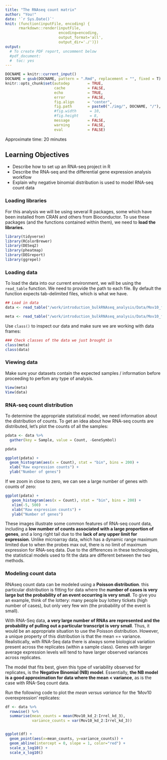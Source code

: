 ```yaml
---
title: "The RNAseq count matrix"
author: "You!"
date: '`r Sys.Date()`'
knit: (function(inputFile, encoding) { 
      rmarkdown::render(inputFile,
                        encoding=encoding,
                        output_format='all',
                        output_dir='./')})
output:
  # To create PDF report, uncomment below
  #pdf_document:
  #  toc: yes
---
```


```r
DOCNAME = knitr::current_input()
DOCNAME = gsub(DOCNAME, pattern = ".Rmd", replacement = "", fixed = T)
knitr::opts_chunk$set(autodep        = TRUE,
                      cache          = FALSE,
                      echo           = TRUE,
                      error          = FALSE,
                      fig.align      = "center",
                      fig.path       = paste0("./img/", DOCNAME, "/"),
                      #fig.width      = 10,
                      #fig.height     = 8,
                      message        = FALSE,
                      warning        = FALSE,
                      eval           = FALSE)
```

Approximate time: 20 minutes

## Learning Objectives

-   Describe how to set up an RNA-seq project in R
-   Describe the RNA-seq and the differential gene expression analysis workflow
-   Explain why negative binomial distribution is used to model RNA-seq count data

### Loading libraries

For this analysis we will be using several R packages, some which have been installed from CRAN and others from Bioconductor. To use these packages (and the functions contained within them), we need to **load the libraries.** 

```r
library(tidyverse)
library(RColorBrewer)
library(DESeq2)
library(pheatmap)
library(DEGreport)
library(ggrepel)
```

### Loading data

To load the data into our current environment, we will be using the `read_table` function. We need to provide the path to each file. By default the function expects tab-delimited files, which is what we have.

```r
## Load in data
data <- read_table("/work/introduction_bulkRNAseq_analysis/Data/Mov10_full_counts.txt") 

meta <- read_table("/work/introduction_bulkRNAseq_analysis/Data/Mov10_full_meta.txt")
```

Use `class()` to inspect our data and make sure we are working with data frames:

```r
### Check classes of the data we just brought in
class(meta)
class(data)
```

### Viewing data

Make sure your datasets contain the expected samples / information before proceeding to perfom any type of analysis.

```r
View(meta)
View(data)
```

### RNA-seq count distribution

To determine the appropriate statistical model, we need information about the distribution of counts. To get an idea about how RNA-seq counts are distributed, let's plot the counts of all the samples: 

```r
pdata <- data %>% 
  gather(key = Sample, value = Count, -GeneSymbol)

pdata

ggplot(pdata) +
  geom_histogram(aes(x = Count), stat = "bin", bins = 200) +
  xlab("Raw expression counts") +
  ylab("Number of genes")
```

If we zoom in close to zero, we can see a large number of genes with counts of zero:

```r
ggplot(pdata) +
   geom_histogram(aes(x = Count), stat = "bin", bins = 200) + 
   xlim(-5, 500)  +
   xlab("Raw expression counts") +
   ylab("Number of genes")
```


These images illustrate some common features of RNA-seq count data, including a **low number of counts associated with a large proportion of genes**, and a long right tail due to the **lack of any upper limit for expression**. Unlike microarray data, which has a dynamic range maximum limited due to when the probes max out, there is no limit of maximum expression for RNA-seq data. Due to the differences in these technologies, the statistical models used to fit the data are different between the two methods.

### Modeling count data

RNAseq count data can be modeled using a **Poisson distribution**. this particular distribution is fitting for data where the **number of cases is very large but the probability of an event occurring is very small**. To give you an example, think of the lottery: many people buy lottery tickets (high number of cases), but only very few win (the probability of the event is small).

With RNA-Seq data, **a very large number of RNAs are represented and the probability of pulling out a particular transcript is very small**. Thus, it would be an appropriate situation to use the Poisson distribution. However, a unique property of this distribution is that the mean == variance. Realistically, with RNA-Seq data there is always some biological variation present across the replicates (within a sample class). Genes with larger average expression levels will tend to have larger observed variances across replicates.

The model that fits best, given this type of variability observed for replicates, is the **Negative Binomial (NB) model**. Essentially, **the NB model is a good approximation for data where the mean \< variance**, as is the case with RNA-Seq count data.

Run the following code to plot the *mean versus variance* for the 'Mov10 overexpression' replicates:

```r
df <- data %>% 
  rowwise() %>% 
  summarise(mean_counts = mean(Mov10_kd_2:Irrel_kd_3), 
            variance_counts = var(Mov10_kd_2:Irrel_kd_3))


ggplot(df) +
  geom_point(aes(x=mean_counts, y=variance_counts)) + 
  geom_abline(intercept = 0, slope = 1, color="red") +
  scale_y_log10() +
  scale_x_log10()
```

